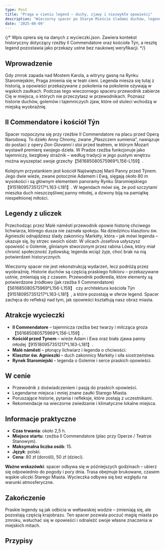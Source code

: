 ```yaml
---
type: Post
title: "Praga w cieniu legend – duchy, zjawy i niezwykłe opowieści"
description: "Wieczorny spacer po Starym Mieście śladami duchów, legend i tajemniczych historii."
date: '2025-08-09'
---
```


{/*
  Wpis opiera się na danych z wycieczki.json. Zawiera kontekst historyczny dotyczący rzeźby Il Commendatore oraz kościoła Týn, a resztę legend pozostawia jako przekazy ustne bez naukowej weryfikacji.
*/}


## Wprowadzenie

Gdy zmrok zapada nad Mostem Karola, a witryny gasną na Rynku Staromiejskim, Praga zmienia się w teatr cieni. Legenda miesza się tutaj z historią, a opowieści przekazywane z pokolenia na pokolenie ożywają w wąskich zaułkach. Podczas tego wieczornego spaceru przewodnik zabierze Cię w miejsca, o których nie przeczytasz w przewodnikach. Poznasz historie duchów, golemów i tajemniczych zjaw, które od stuleci wchodzą w miejską wyobraźnię.

## Il Commendatore i kościół Týn

Spacer rozpoczyna się przy rzeźbie Il Commendatore na placu przed Operą Narodową. To dzieło Anny Chromy, zwane „Płaszczem sumienia”, nawiązuje do postaci z opery *Don Giovanni* i stoi przed teatrem, w którym Mozart wystawił premierę swojego dzieła. W Pradze rzeźba funkcjonuje jako tajemniczy, bezgłowy strażnik – według tradycji w jego pustym wnętrzu można wyszeptać swoje grzechy【561685080575969†L156-L159】.

Kolejnym przystankiem jest kościół Najświętszej Marii Panny przed Týnem. Jego dwie wieże, zwane potocznie Adamem i Ewą, sięgają około 80 m wysokości i są głównym elementem panoramy Rynku Staromiejskiego【915180957351217†L163-L181】. W legendach mówi się, że pod szczytami mieszka duch nieszczęśliwej panny młodej, a dzwony biją na pamiątkę niespełnionej miłości.

## Legendy z uliczek

Przechodząc przez Malé náměstí przewodnik opowie historię chciwego lichwiarza, którego dusza nie zaznała spokoju. Na dziedzińcu klasztoru św. Agnieszki odnajdziesz ślady zakonnicy Markéty, która – jak mówi legenda – ukazuje się, by strzec swoich sióstr. W ulicach Josefova usłyszysz opowieść o Golemie, glinianym stworzonym przez rabina Löwa, który miał chronić społeczność żydowską; legenda wciąż żyje, choć brak na nią potwierdzeń historycznych.

Wieczorny spacer nie jest rekonstrukcją wydarzeń, lecz podróżą przez wyobraźnię. Historie duchów są częścią praskiego folkloru – przekazywane ustnie, zmieniają się z czasem. Przewodnik podkreśla, które elementy są potwierdzone źródłowo (jak rzeźba Il Commendatore)【561685080575969†L156-L159】 czy architektura kościoła Týn【915180957351217†L163-L181】, a które pozostają w sferze legend. Spacer zachęca do refleksji nad tym, jak opowieści kształtują nasz obraz miasta.

## Atrakcje wycieczki

- **Il Commendatore** – tajemnicza rzeźba bez twarzy i milcząca groza【561685080575969†L156-L159】.
- **Kościół przed Tynem** – wieże Adam i Ewa oraz biała zjawa panny młodej【915180957351217†L163-L181】.
- **Malé náměstí** – płonący lichwiarz i legenda o chciwości.
- **Klasztor św. Agnieszki** – duch zakonnicy Markéty i siła siostrzeństwa.
- **Rynek Staromiejski** – legenda o Golemie i serce praskich opowieści.

## W cenie

- Przewodnik z doświadczeniem i pasją do praskich opowieści.
- Legendarne miejsca i mniej znane zaułki Starego Miasta.
- Poruszające historie, pytania i refleksje, które zostają z uczestnikami.
- Rekomendacje na wieczorne zwiedzanie i klimatyczne lokalne miejsca.

## Informacje praktyczne

- **Czas trwania**: około 2,5 h.
- **Miejsce startu**: rzeźba Il Commendatore (plac przy Operze / Teatrze Stanowym).
- **Maksymalna liczba osób**: 15.
- **Język**: polski.
- **Cena**: 80 zł (dorośli), 50 zł (dzieci).  
  
**Ważne wskazówki**: spacer odbywa się w późniejszych godzinach – ubierz się odpowiednio do pogody i pory dnia. Trasa obejmuje brukowane, czasem wąskie uliczki Starego Miasta. Wycieczka odbywa się bez względu na warunki atmosferyczne.

## Zakończenie

Praskie legendy są jak odbicia w wełtawskiej wodzie – zmieniają się, ale pozostają częścią krajobrazu. Ten spacer pozwala poczuć magię miasta po zmroku, wsłuchać się w opowieści i odnaleźć swoje własne znaczenia w miejskich mitach.

## Przypisy

[^1]: Rzeźba Il Commendatore autorstwa Anny Chromy nawiązuje do postaci z opery *Don Giovanni* i znajduje się przy praskim Teatrze Stanowym【561685080575969†L156-L159】.
[^2]: Opis kościoła Najświętszej Marii Panny przed Týnem na Rynku Staromiejskim – gotycka fasada, dwie wieże o wysokości ok. 80 m i barokowy kościół św. Mikołaja w otoczeniu【915180957351217†L163-L181】.